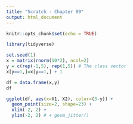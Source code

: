 ```yaml
---
title: "Scratch - Chapter 09"
output: html_document
---
```


```r
knitr::opts_chunk$set(echo = TRUE)
```

```r
library(tidyverse)
```

```r
set.seed(1)
x = matrix(rnorm(10*2), ncol=2)
y = c(rep(-1,5), rep(1,5)) # The class vector
x[y==1,]=x[y==1,] + 1
```

```r
df = data.frame(x,y)
df
```
```r
ggplot(df, aes(x=X1, X2), color=(3-y)) +
  geom_point(size=2, shape=23) + 
  xlim(-2, 2) + 
  ylim(-2, 2) # + geom_jitter()
```

